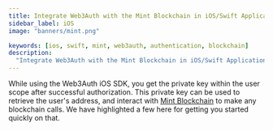 ```yaml
---
title: Integrate Web3Auth with the Mint Blockchain in iOS/Swift Applications
sidebar_label: iOS
image: "banners/mint.png"

keywords: [ios, swift, mint, web3auth, authentication, blockchain]
description:
  "Integrate Web3Auth with the Mint Blockchain in iOS/Swift Applications | Documentation - Web3Auth"
---
```



<SEO
  title="Integrate Web3Auth with the Mint Blockchain in iOS/Swift Applications"
  description="Integrate Web3Auth with the Mint Blockchain in iOS/Swift Applications | Documentation - Web3Auth"
  image="https://web3auth.io/docs/banners/mint.png"
  slug="/connect-blockchain/evm/mint/ios"
/>

While using the Web3Auth iOS SDK, you get the private key within the user scope after successful
authorization. This private key can be used to retrieve the user's address, and interact with
[Mint Blockchain](https://mintscan.org/) to make any blockchain calls. We have highlighted a few
here for getting you started quickly on that.

<EVMInteraction />
